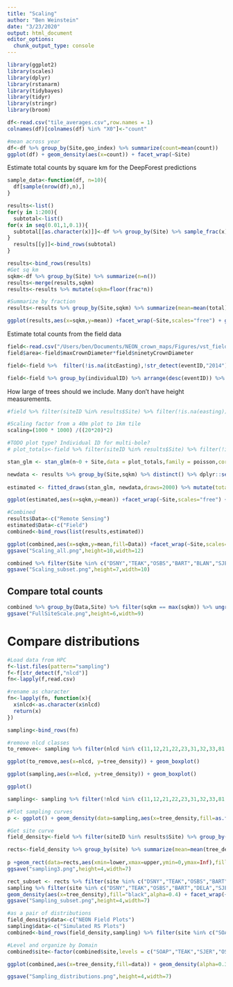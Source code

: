 ```yaml
---
title: "Scaling"
author: "Ben Weinstein"
date: "3/23/2020"
output: html_document
editor_options: 
  chunk_output_type: console
---
```


```r
library(ggplot2)
library(scales)
library(dplyr)
library(rstanarm)
library(tidybayes)
library(tidyr)
library(stringr)
library(broom)
```

```r
df<-read.csv("tile_averages.csv",row.names = 1)
colnames(df)[colnames(df) %in% "X0"]<-"count"

#mean across year
df<-df %>% group_by(Site,geo_index) %>% summarize(count=mean(count))
ggplot(df) + geom_density(aes(x=count)) + facet_wrap(~Site)
```

Estimate total counts by square km for the DeepForest predictions

```r
sample_data<-function(df, n=10){
  df[sample(nrow(df),n),]
}

results<-list()
for(y in 1:200){
  subtotal<-list()
for(x in seq(0.01,1,0.1)){
  subtotal[[as.character(x)]]<-df %>% group_by(Site) %>% sample_frac(x) %>% summarize(total=sum(count)) %>% mutate(frac=x)
}
  results[[y]]<-bind_rows(subtotal)
}

results<-bind_rows(results)
#Get sq km
sqkm<-df %>% group_by(Site) %>% summarize(n=n())
results<-merge(results,sqkm)
results<-results %>% mutate(sqkm=floor(frac*n))

#Summarize by fraction
results<-results %>% group_by(Site,sqkm) %>% summarize(mean=mean(total),lower=quantile(total,0.05),upper=quantile(total,0.95))

ggplot(results,aes(x=sqkm,y=mean)) +facet_wrap(~Site,scales="free") + geom_line() + geom_ribbon(aes(ymin=lower,ymax=upper)) + scale_y_continuous(label=comma) + labs(x="Extent (km^2)",y="Tree Count")
```

Estimate total counts from the field data

```r
field<-read.csv("/Users/ben/Documents/NEON_crown_maps/Figures/vst_field_data.csv")
field$area<-field$maxCrownDiameter*field$ninetyCrownDiameter

field<-field %>%  filter(!is.na(itcEasting),!str_detect(eventID,"2014"),growthForm %in% c("single bole tree","multi-bole tree","small tree","sapling"),stemDiameter>15) %>% droplevels() %>% filter(height>3|is.na(height)) 

field<-field %>% group_by(individualID) %>% arrange(desc(eventID)) %>% slice(1)
```

How large of trees should we include. Many don't have height measurements.

```r
#field %>% filter(siteID %in% results$Site) %>% filter(!is.na(easting)) %>% filter(stemDiameter < 8) %>% ggplot(.,aes(x=height,fill=siteID)) + geom_density(alpha=0.5) 
```

```r
#Scaling factor from a 40m plot to 1km tile
scaling=(1000 * 1000) /((20*20)*2)

#TODO plot type? Individual ID for multi-bole?
# plot_totals<-field %>% filter(siteID %in% results$Site) %>% filter(!is.na(itcEasting)) %>% filter(stemDiameter > 7.5) %>% filter(is.na(height)|height>3) %>% group_by(Site=siteID,plotID,eventID) %>% summarize(n=n()) %>% summarize(n=round(mean(n)))

stan_glm <- stan_glm(n~0 + Site,data = plot_totals,family = poisson,cores=4, iter=20000) 
```

```r
newdata <- results %>% group_by(Site,sqkm) %>% distinct() %>% dplyr::select(Site,sqkm) %>% filter(Site %in% plot_totals$Site)
  
estimated <- fitted_draws(stan_glm, newdata,draws=2000) %>% mutate(total=(sqkm * .value)*scaling)  %>% group_by(Site,sqkm,.draw) %>% summarize(total=sum(total)) %>% summarize(mean=mean(total),lower=quantile(total,0.05),upper=quantile(total,0.95))

ggplot(estimated,aes(x=sqkm,y=mean)) +facet_wrap(~Site,scales="free") + geom_line() + geom_ribbon(aes(ymin=lower,ymax=upper)) + scale_y_continuous(label=comma) + labs(x="Extent (km^2)",y="Tree Count")

#Combined
results$Data<-c("Remote Sensing")
estimated$Data<-c("Field")
combined<-bind_rows(list(results,estimated))

ggplot(combined,aes(x=sqkm,y=mean,fill=Data)) +facet_wrap(~Site,scales="free") + geom_line(col="black") + geom_ribbon(aes(ymin=lower,ymax=upper),alpha=0.5) + scale_y_continuous(label=comma) + labs(x="Extent (km^2)",y="Tree Count")  + theme_bw()
ggsave("Scaling_all.png",height=10,width=12)

combined %>% filter(Site %in% c("DSNY","TEAK","OSBS","BART","BLAN","SJER","MLBS","HARV","LENO")) %>% ggplot(. ,aes(x=sqkm,y=mean,fill=Data)) +facet_wrap(~Site,scales="free") + geom_line(col="black") + geom_ribbon(aes(ymin=lower,ymax=upper),alpha=0.5) + scale_y_continuous(label=comma) + labs(x="Extent (km^2)",y="Tree Count")  + theme_bw()
ggsave("Scaling_subset.png",height=7,width=10)
```

## Compare total counts

```r
combined %>% group_by(Data,Site) %>% filter(sqkm == max(sqkm)) %>% ungroup() %>% pivot_wider(names_from=Data,values_from=c(mean,lower,upper)) %>% ggplot(., aes(x=mean_Field,y=`mean_Remote Sensing`)) + geom_point()  + labs(x="Field",y="Remote Sensing") + ggtitle("Tree Count") + geom_abline(linetype="dashed") + coord_fixed()    + geom_text(aes(label=Site),size=2,hjust=1.1,vjust=1.2) + theme_bw()  + scale_x_continuous(limits=c(0e7,1.74e7),labels=comma) + scale_y_continuous(limits=c(0e7,1.2e7),labels=comma) + geom_errorbarh(aes(xmin=lower_Field,xmax=upper_Field))
ggsave("FullSiteScale.png",height=6,width=9)
```

# Compare distributions

```r
#Load data from HPC
f<-list.files(pattern="sampling")
f<-f[str_detect(f,"nlcd")]
fn<-lapply(f,read.csv)

#rename as character
fn<-lapply(fn, function(x){
  x$nlcd<-as.character(x$nlcd)
  return(x)
})

sampling<-bind_rows(fn)

#remove nlcd classes
to_remove<- sampling %>% filter(nlcd %in% c(11,12,21,22,23,31,32,33,81,82,83,84,85))

ggplot(to_remove,aes(x=nlcd, y=tree_density)) + geom_boxplot()

ggplot(sampling,aes(x=nlcd, y=tree_density)) + geom_boxplot()

ggplot()

sampling<- sampling %>% filter(!nlcd %in% c(11,12,21,22,23,31,32,33,81,82,83,84,85))

#Plot sampling curves
p <- ggplot() + geom_density(data=sampling,aes(x=tree_density,fill=as.factor(year)),alpha=0.4) + facet_wrap(~site,scales="free") + labs(fill="year")

#Get site curve
field_density<-field %>% filter(siteID %in% results$Site) %>% group_by(site=siteID,plotID,eventID) %>% summarize(n=n()) %>% summarize(tree_density=round(mean(n)))

rects<-field_density %>% group_by(site) %>% summarize(mean=mean(tree_density),lower=quantile(tree_density,0.05), upper=quantile(tree_density,0.95))
  
p +geom_rect(data=rects,aes(xmin=lower,xmax=upper,ymin=0,ymax=Inf),fill="black",alpha=0.2) + geom_vline(data=rects,aes(xintercept=mean),linetype="dashed") + theme_bw() + labs(x="Trees per plot",fill="Year")
ggsave("sampling3.png",height=4,width=7)

rect_subset <- rects %>% filter(site %in% c("DSNY","TEAK","OSBS","BART","DELA","SJER","JERC","HARV","LENO"))
sampling %>% filter(site %in% c("DSNY","TEAK","OSBS","BART","DELA","SJER","JERC","HARV","LENO")) %>% group_by(site) %>% filter(year==max(year)) %>% ggplot(.) + 
geom_density(aes(x=tree_density),fill="black",alpha=0.4) + facet_wrap(~site,scales="free") +geom_rect(data=rect_subset,aes(xmin=lower,xmax=upper,ymin=0,ymax=Inf),fill="black",alpha=0.2) + geom_vline(aes(xintercept=mean(tree_density))) + geom_vline(data=rect_subset,aes(xintercept=mean),linetype="dashed") + theme_bw() + labs(x="Trees per plot")
ggsave("Sampling_subset.png",height=4,width=7)

#as a pair of distributions
field_density$data<-c("NEON Field Plots")
sampling$data<-c("Simulated RS Plots")
combined<-bind_rows(field_density,sampling) %>% filter(site %in% c("SOAP","TEAK","SJER","OSBS","JERC","DSNY","LENO","DELA","TALL")) %>% filter(!tree_density==0)

#Level and organize by Domain
combined$site<-factor(combined$site,levels = c("SOAP","TEAK","SJER","OSBS","JERC","DSNY","LENO","DELA","TALL"))

ggplot(combined,aes(x=tree_density,fill=data)) + geom_density(alpha=0.3) + facet_wrap(~site,scales="free") + labs(x="Trees per plot")

ggsave("Sampling_distributions.png",height=4,width=7)
```
